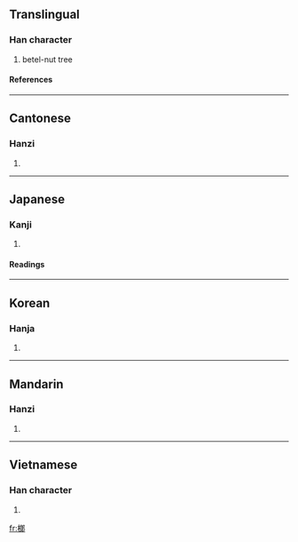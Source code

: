 ==Translingual==
===Han character===
{{Han char|rn=75|rad=木|as=09|sn=13|four=4792<sub>7</sub>|canj=木戈戈中 (DIIL)}}
# betel-nut tree
====References====
{{Han ref|kx=0543.040|dkj=15226|dj=0930.350|hdz=21239.030|uh=6994|ud=27028|bh=B77D|bd=46973}}
----
==Cantonese==
===Hanzi===
{{yue-hanzi|jyut=|y=long4}}
# {{defn|Cantonese}}
----
==Japanese==
===Kanji===
{{ja-kanji|grade=|rs=木09}}
# {{defn|Japanese}} 
====Readings====
{{ja-readings|on=[[ろう]] (rō)|kun=}}
----
==Korean==
===Hanja===
{{ko-hanja|hangeul=랑>낭|eumhun=|rv=rang>nang|mr=rang>nang|y=lang>nang}}
# {{defn|Korean}}
----
==Mandarin==
===Hanzi===
{{cmn-hanzi|pin=[[láng]] (lang2)|wg=lang<sup>2</sup>}}
# {{defn|Mandarin}}
----
==Vietnamese==
===Han character===
{{vi-hantu|tóm}}
# {{defn|Vietnamese}}

[[fr:榔]]